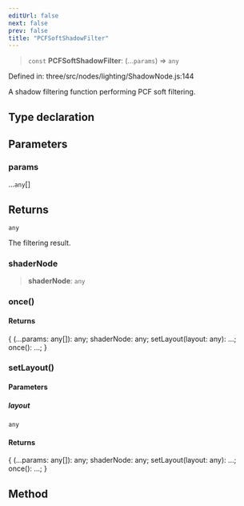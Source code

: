 ```yaml
---
editUrl: false
next: false
prev: false
title: "PCFSoftShadowFilter"
---
```


> `const` **PCFSoftShadowFilter**: (...`params`) => `any`

Defined in: three/src/nodes/lighting/ShadowNode.js:144

A shadow filtering function performing PCF soft filtering.

## Type declaration

## Parameters

### params

...`any`[]

## Returns

`any`

The filtering result.

### shaderNode

> **shaderNode**: `any`

### once()

#### Returns

\{ (...params: any\[\]): any; shaderNode: any; setLayout(layout: any): ...; once(): ...; \}

### setLayout()

#### Parameters

##### layout

`any`

#### Returns

\{ (...params: any\[\]): any; shaderNode: any; setLayout(layout: any): ...; once(): ...; \}

## Method
